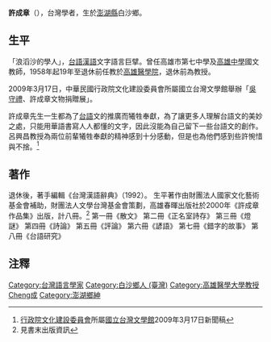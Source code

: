 '''許成章'''（{{bd|1912年|2月9日|1999年|6月22日||X}}），台灣學者，生於[[澎湖縣|澎湖縣]]白沙鄉。

==生平==
「浪滔沙的學人」，[[台語|台語]][[漢語|漢語]]文字語言巨擘。曾任高雄市第七中學及[[高雄中學|高雄中學]]國文教師，1958年起19年至退休前任教於[[高雄醫學院|高雄醫學院]]，退休前為教授。

2009年3月17日，中華民國行政院文化建設委員會所屬國立台灣文學館舉辦「[[吳守禮|吳守禮]]、許成章文物捐贈展」。

許成章先生一生都為了[[台語|台語]]文的推廣而犧牲奉獻，為了讓更多人理解台語文的美妙之處，只能用華語書寫人人都懂的文字，因此沒能為自己留下一些台語文的創作。呂興昌教授為兩位前輩犧牲奉獻的精神感到十分感動，但是也為他們感到些許惋惜與不捨。<ref>[[行政院|行政院]][[文化建設委員會|文化建設委員會]]所屬[[國立台灣文學館|國立台灣文學館]]2009年3月17日新聞稿</ref>

==著作==
退休後，著手編輯《台灣漢語辭典》（1992）。
生平著作由財團法人國家文化藝術基金會補助，財團法人文學台灣基金會策劃，高雄春暉出版社於2000年《許成章作品集》出版，計八冊。<ref>見書末出版資訊</ref>
第一冊《散文》
第二冊《正名室詩存》
第三冊《燈謎》
第四冊《詩論》
第五冊《評論》
第六冊《諺語》
第七冊《錯字的故事》
第八冊《台語研究》
== 注釋 ==
{{reflist}}

{{DEFAULTSORT:Hsu}}
[[Category:台灣語言學家|Category:台灣語言學家]]
[[Category:白沙鄉人_(臺灣)|Category:白沙鄉人 (臺灣)]]
[[Category:高雄醫學大學教授|Category:高雄醫學大學教授]]
[[Category:许姓|Cheng成]]
[[Category:澎湖鄉紳|Category:澎湖鄉紳]]